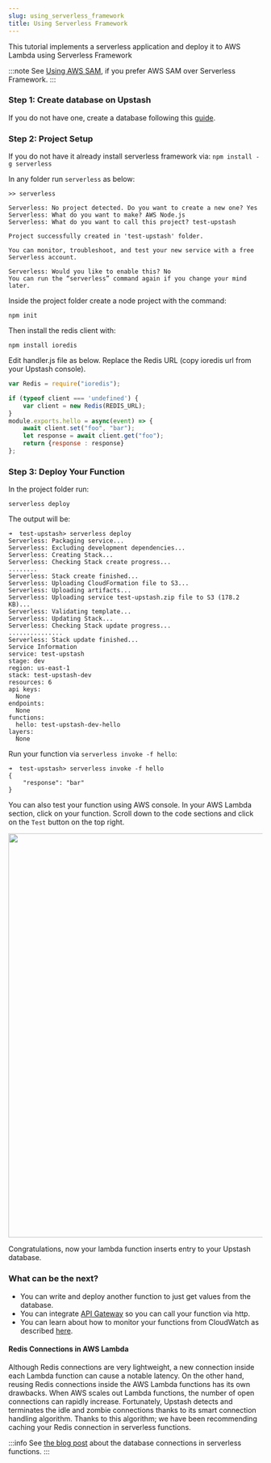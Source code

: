 ```yaml
---
slug: using_serverless_framework
title: Using Serverless Framework
---
```


This tutorial implements a serverless application and deploy it to AWS Lambda using Serverless Framework
        
:::note
See [Using AWS SAM](using_aws_sam.md), if you prefer AWS SAM over Serverless Framework.
:::       

### Step 1: Create database on Upstash

If you do not have one, create a database following this [guide](../overall/getstarted.md).

### Step 2: Project Setup
If you do not have it already install serverless framework via: `npm install -g serverless`

In any folder run `serverless` as below:
```text
>> serverless

Serverless: No project detected. Do you want to create a new one? Yes
Serverless: What do you want to make? AWS Node.js
Serverless: What do you want to call this project? test-upstash

Project successfully created in 'test-upstash' folder.

You can monitor, troubleshoot, and test your new service with a free Serverless account.

Serverless: Would you like to enable this? No
You can run the “serverless” command again if you change your mind later.

```

Inside the project folder create a node project with the command:
```
npm init
```

Then install the redis client with:
```
npm install ioredis
```

Edit handler.js file as below. Replace the Redis URL (copy ioredis url from your Upstash console).
```javascript
var Redis = require("ioredis");

if (typeof client === 'undefined') {
    var client = new Redis(REDIS_URL);
}
module.exports.hello = async(event) => {
    await client.set("foo", "bar");
    let response = await client.get("foo");
    return {response : response}
};
```



<IORedisNote />

### Step 3: Deploy Your Function

In the project folder run:
```
serverless deploy
```
The output will be:
```shell
➜  test-upstash> serverless deploy
Serverless: Packaging service...
Serverless: Excluding development dependencies...
Serverless: Creating Stack...
Serverless: Checking Stack create progress...
........
Serverless: Stack create finished...
Serverless: Uploading CloudFormation file to S3...
Serverless: Uploading artifacts...
Serverless: Uploading service test-upstash.zip file to S3 (178.2 KB)...
Serverless: Validating template...
Serverless: Updating Stack...
Serverless: Checking Stack update progress...
...............
Serverless: Stack update finished...
Service Information
service: test-upstash
stage: dev
region: us-east-1
stack: test-upstash-dev
resources: 6
api keys:
  None
endpoints:
  None
functions:
  hello: test-upstash-dev-hello
layers:
  None

```

Run your function via `serverless invoke -f hello`:
```shell
➜  test-upstash> serverless invoke -f hello
{
    "response": "bar"
}
```

You can also test your function using AWS console. In your AWS Lambda section, click on your function. Scroll down to the code sections and click on the `Test` button on the top right. 

<img src="/img/awslambda/success2.png" width="800" />

Congratulations, now your lambda function inserts entry to your Upstash database.


### What can be the next?
- You can write and deploy another function to just get values from the database.
- You can integrate [API Gateway](https://docs.aws.amazon.com/apigateway/latest/developerguide/api-gateway-create-api-as-simple-proxy-for-lambda.html) so you can call your function via http.
- You can learn about how to monitor your functions from CloudWatch as described [here](https://docs.aws.amazon.com/lambda/latest/dg//monitoring-functions-logs.html).

#### Redis Connections in AWS Lambda

Although Redis connections are very lightweight, a new connection inside each Lambda function can cause a notable latency. On the other hand, reusing Redis connections inside the AWS Lambda functions has its own drawbacks. When AWS scales out Lambda functions, the number of open connections can rapidly increase. Fortunately, Upstash detects and terminates the idle and zombie connections thanks to its smart connection handling algorithm. Thanks to this algorithm; we have been recommending caching your Redis connection in serverless functions.

:::info
See [the blog post](https://blog.upstash.com/serverless-database-connections) about the database connections in serverless functions.
:::
